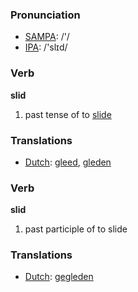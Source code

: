 === Pronunciation ===
*[[w:SAMPA|SAMPA]]: /'/
*[[w:IPA|IPA]]: /'slɪd/

=== Verb ===

'''slid'''

# past tense of to [[slide]]

=== Translations ===
*[[Dutch]]: [[gleed]], [[gleden]]

=== Verb ===

'''slid'''

# past participle of to slide

=== Translations ===
*[[Dutch]]: [[gegleden]]